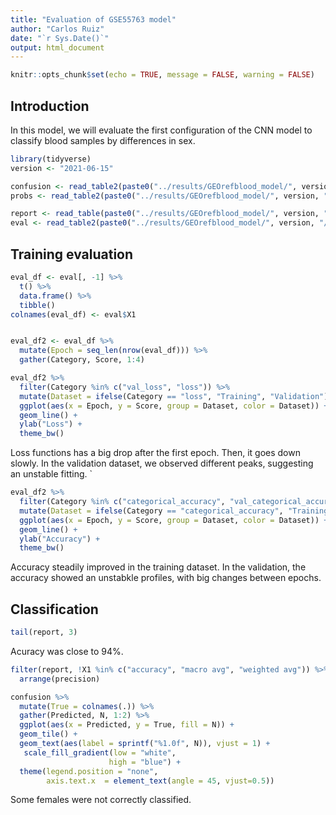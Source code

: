 ```yaml
---
title: "Evaluation of GSE55763 model"
author: "Carlos Ruiz"
date: "`r Sys.Date()`"
output: html_document
---
```


```r
knitr::opts_chunk$set(echo = TRUE, message = FALSE, warning = FALSE)
```


## Introduction

In this model, we will evaluate the first configuration of the CNN model to classify blood samples by differences in sex.

```r
library(tidyverse)
version <- "2021-06-15"

confusion <- read_table2(paste0("../results/GEOrefblood_model/", version, "/confussionMatrix.tsv"))
probs <- read_table2(paste0("../results/GEOrefblood_model/", version, "/confussionMatrix.tsv"))

report <- read_table(paste0("../results/GEOrefblood_model/", version, "/classificationReport.txt"))
eval <- read_table2(paste0("../results/GEOrefblood_model/", version, "/training_evaluation.tsv"), col_names =  FALSE)
```

## Training evaluation

```r
eval_df <- eval[, -1] %>%
  t() %>%
  data.frame() %>%
  tibble()
colnames(eval_df) <- eval$X1


eval_df2 <- eval_df %>%
  mutate(Epoch = seq_len(nrow(eval_df))) %>%
  gather(Category, Score, 1:4)

eval_df2 %>%
  filter(Category %in% c("val_loss", "loss")) %>%
  mutate(Dataset = ifelse(Category == "loss", "Training", "Validation")) %>%
  ggplot(aes(x = Epoch, y = Score, group = Dataset, color = Dataset)) +
  geom_line() +
  ylab("Loss") +
  theme_bw()
```

Loss functions has a big drop after the first epoch. Then, it goes down slowly. In the validation dataset, we observed different peaks, suggesting an unstable fitting. `

```r
eval_df2 %>%
  filter(Category %in% c("categorical_accuracy", "val_categorical_accuracy")) %>%
  mutate(Dataset = ifelse(Category == "categorical_accuracy", "Training", "Validation")) %>%
  ggplot(aes(x = Epoch, y = Score, group = Dataset, color = Dataset)) +
  geom_line() +
  ylab("Accuracy") +
  theme_bw()
```

Accuracy steadily improved in the training dataset. In the validation, the accuracy showed an unstabkle profiles, with big changes between epochs. 

## Classification

```r
tail(report, 3)
```

Acuracy was close to 94%.

```r
filter(report, !X1 %in% c("accuracy", "macro avg", "weighted avg")) %>%
  arrange(precision)
```



```r
confusion %>%
  mutate(True = colnames(.)) %>%
  gather(Predicted, N, 1:2) %>%
  ggplot(aes(x = Predicted, y = True, fill = N)) +
  geom_tile() +
  geom_text(aes(label = sprintf("%1.0f", N)), vjust = 1) +
   scale_fill_gradient(low = "white",
                      high = "blue") +
  theme(legend.position = "none",
        axis.text.x  = element_text(angle = 45, vjust=0.5))

```

Some females were not correctly classified. 
